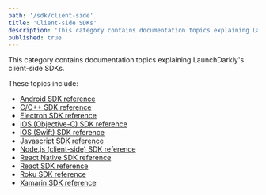 ```yaml
---
path: '/sdk/client-side'
title: 'Client-side SDKs'
description: 'This category contains documentation topics explaining LaunchDarkly''s client-side SDKs.'
published: true
---
```


This category contains documentation topics explaining LaunchDarkly's client-side SDKs.

These topics include:

* [Android SDK reference](/sdk/client-side/android/)
* [C/C++ SDK reference](/sdk/client-side/c-c--/)
* [Electron SDK reference](/sdk/client-side/electron)
* [iOS (Objective-C) SDK reference](/sdk/client-side/ios-objective-c)
* [iOS (Swift) SDK reference](/sdk/client-side/ios-swift)
* [Javascript SDK reference](/sdk/client-side/javascript/)
* [Node.js (client-side) SDK reference](/sdk/client-side/node-js)
* [React Native SDK reference](/sdk/client-side/react-native)
* [React SDK reference](/sdk/client-side/react)
* [Roku SDK reference](/sdk/client-side/roku)
* [Xamarin SDK reference](/sdk/client-side/xamarin)
